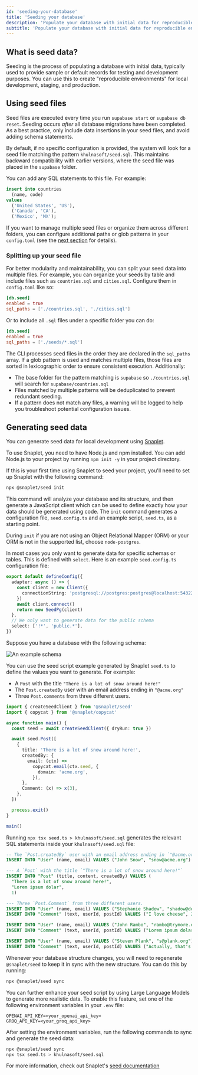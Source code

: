 ```yaml
---
id: 'seeding-your-database'
title: 'Seeding your database'
description: 'Populate your database with initial data for reproducible environments across local and testing.'
subtitle: 'Populate your database with initial data for reproducible environments across local and testing.'
---
```


## What is seed data?

Seeding is the process of populating a database with initial data, typically used to provide sample or default records for testing and development purposes. You can use this to create "reproducible environments" for local development, staging, and production.

## Using seed files

Seed files are executed every time you run `supabase start` or `supabase db reset`. Seeding occurs _after_ all database migrations have been completed. As a best practice, only include data insertions in your seed files, and avoid adding schema statements.

By default, if no specific configuration is provided, the system will look for a seed file matching the pattern `khulnasoft/seed.sql`. This maintains backward compatibility with earlier versions, where the seed file was placed in the `supabase` folder.

You can add any SQL statements to this file. For example:

```sql
insert into countries
  (name, code)
values
  ('United States', 'US'),
  ('Canada', 'CA'),
  ('Mexico', 'MX');
```

If you want to manage multiple seed files or organize them across different folders, you can configure additional paths or glob patterns in your `config.toml` (see the [next section](#splitting-up-your-seed-data) for details).

### Splitting up your seed file

For better modularity and maintainability, you can split your seed data into multiple files. For example, you can organize your seeds by table and include files such as `countries.sql` and `cities.sql`. Configure them in `config.toml` like so:

```toml khulnasoft/config.toml
[db.seed]
enabled = true
sql_paths = ['./countries.sql', './cities.sql']
```

Or to include all `.sql` files under a specific folder you can do:

```toml khulnasoft/config.toml
[db.seed]
enabled = true
sql_paths = ['./seeds/*.sql']
```

<Admonition type="tip">

The CLI processes seed files in the order they are declared in the `sql_paths` array. If a glob pattern is used and matches multiple files, those files are sorted in lexicographic order to ensure consistent execution. Additionally:

- The base folder for the pattern matching is `supabase` so `./countries.sql` will search for `supabase/countries.sql`
- Files matched by multiple patterns will be deduplicated to prevent redundant seeding.
- If a pattern does not match any files, a warning will be logged to help you troubleshoot potential configuration issues.

</Admonition>

## Generating seed data

You can generate seed data for local development using [Snaplet](https://github.com/snaplet/seed).

<Admonition type="tip">

To use Snaplet, you need to have Node.js and npm installed. You can add Node.js to your project by running `npm init -y` in your project directory.

</Admonition>

If this is your first time using Snaplet to seed your project, you'll need to set up Snaplet with the following command:

```bash
npx @snaplet/seed init
```

This command will analyze your database and its structure, and then generate a JavaScript client which can be used to define exactly how your data should be generated using code. The `init` command generates a configuration file, `seed.config.ts` and an example script, `seed.ts`, as a starting point.

<Admonition type="tip">

During `init` if you are not using an Object Relational Mapper (ORM) or your ORM is not in the supported list, choose `node-postgres`.

</Admonition>

In most cases you only want to generate data for specific schemas or tables. This is defined with `select`. Here is an example `seed.config.ts` configuration file:

```ts
export default defineConfig({
  adapter: async () => {
    const client = new Client({
      connectionString: 'postgresql://postgres:postgres@localhost:54322/postgres',
    })
    await client.connect()
    return new SeedPg(client)
  },
  // We only want to generate data for the public schema
  select: ['!*', 'public.*'],
})
```

Suppose you have a database with the following schema:

![An example schema](/docs/img/guides/cli/snaplet-example-schema.png)

You can use the seed script example generated by Snaplet `seed.ts` to define the values you want to generate. For example:

- A `Post` with the title `"There is a lot of snow around here!"`
- The `Post.createdBy` user with an email address ending in `"@acme.org"`
- Three `Post.comments` from three different users.

```ts seed.ts
import { createSeedClient } from '@snaplet/seed'
import { copycat } from '@snaplet/copycat'

async function main() {
  const seed = await createSeedClient({ dryRun: true })

  await seed.Post([
    {
      title: 'There is a lot of snow around here!',
      createdBy: {
        email: (ctx) =>
          copycat.email(ctx.seed, {
            domain: 'acme.org',
          }),
      },
      Comment: (x) => x(3),
    },
  ])

  process.exit()
}

main()
```

Running `npx tsx seed.ts > khulnasoft/seed.sql` generates the relevant SQL statements inside your `khulnasoft/seed.sql` file:

```sql
-- The `Post.createdBy` user with an email address ending in `"@acme.org"`
INSERT INTO "User" (name, email) VALUES ("John Snow", "snow@acme.org")

--- A `Post` with the title `"There is a lot of snow around here!"`
INSERT INTO "Post" (title, content, createdBy) VALUES (
  "There is a lot of snow around here!",
  "Lorem ipsum dolar",
  1)

--- Three `Post.Comment` from three different users.
INSERT INTO "User" (name, email) VALUES ("Stephanie Shadow", "shadow@domain.com")
INSERT INTO "Comment" (text, userId, postId) VALUES ("I love cheese", 2, 1)

INSERT INTO "User" (name, email) VALUES ("John Rambo", "rambo@trymore.dev")
INSERT INTO "Comment" (text, userId, postId) VALUES ("Lorem ipsum dolar sit", 3, 1)

INSERT INTO "User" (name, email) VALUES ("Steven Plank", "s@plank.org")
INSERT INTO "Comment" (text, userId, postId) VALUES ("Actually, that's not correct...", 4, 1)
```

Whenever your database structure changes, you will need to regenerate `@snaplet/seed` to keep it in sync with the new structure. You can do this by running:

```bash
npx @snaplet/seed sync
```

You can further enhance your seed script by using Large Language Models to generate more realistic data. To enable this feature, set one of the following environment variables in your `.env` file:

```plaintext
OPENAI_API_KEY=<your_openai_api_key>
GROQ_API_KEY=<your_groq_api_key>
```

After setting the environment variables, run the following commands to sync and generate the seed data:

```bash
npx @snaplet/seed sync
npx tsx seed.ts > khulnasoft/seed.sql
```

For more information, check out Snaplet's [seed documentation](https://snaplet-seed.netlify.app/seed/integrations/supabase)
